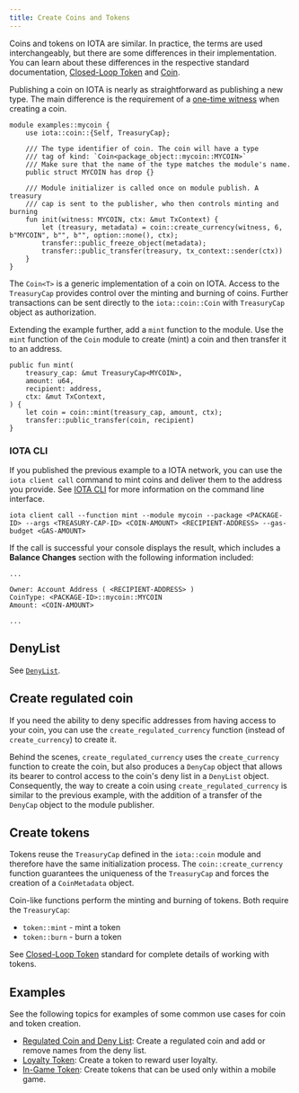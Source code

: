 ```yaml
---
title: Create Coins and Tokens
---
```



Coins and tokens on IOTA are similar. In practice, the terms are used interchangeably, but there are some differences in their implementation. You can learn about these differences in the respective standard documentation, [Closed-Loop Token](../../standards/closed-loop-token.mdx) and [Coin](../../standards/coin.mdx).

Publishing a coin on IOTA is nearly as straightforward as publishing a new type. The main difference is the requirement of a [one-time witness](../move-overview/one-time-witness.mdx) when creating a coin.

```move
module examples::mycoin {
    use iota::coin::{Self, TreasuryCap};

    /// The type identifier of coin. The coin will have a type
    /// tag of kind: `Coin<package_object::mycoin::MYCOIN>`
    /// Make sure that the name of the type matches the module's name.
    public struct MYCOIN has drop {}

    /// Module initializer is called once on module publish. A treasury
    /// cap is sent to the publisher, who then controls minting and burning
    fun init(witness: MYCOIN, ctx: &mut TxContext) {
        let (treasury, metadata) = coin::create_currency(witness, 6, b"MYCOIN", b"", b"", option::none(), ctx);
        transfer::public_freeze_object(metadata);
        transfer::public_transfer(treasury, tx_context::sender(ctx))
    }
}
```

The `Coin<T>` is a generic implementation of a coin on IOTA. Access to the `TreasuryCap` provides control over the minting and burning of coins. Further transactions can be sent directly to the `iota::coin::Coin` with `TreasuryCap` object as authorization.

Extending the example further, add a `mint` function to the module. Use the `mint` function of the `Coin` module to create (mint) a coin and then transfer it to an address. 

```move
public fun mint(
    treasury_cap: &mut TreasuryCap<MYCOIN>, 
    amount: u64, 
    recipient: address, 
    ctx: &mut TxContext,
) {
    let coin = coin::mint(treasury_cap, amount, ctx);
    transfer::public_transfer(coin, recipient)
}
``` 

### IOTA CLI

If you published the previous example to a IOTA network, you can use the `iota client call` command to mint coins and deliver them to the address you provide. See [IOTA CLI](../../../references/cli.mdx) for more information on the command line interface.

```shell
iota client call --function mint --module mycoin --package <PACKAGE-ID> --args <TREASURY-CAP-ID> <COIN-AMOUNT> <RECIPIENT-ADDRESS> --gas-budget <GAS-AMOUNT>
```

If the call is successful your console displays the result, which includes a **Balance Changes** section with the following information included:

```shell
...

Owner: Account Address ( <RECIPIENT-ADDRESS> ) 
CoinType: <PACKAGE-ID>::mycoin::MYCOIN 
Amount: <COIN-AMOUNT>

...
```

## DenyList

See [`DenyList`](./regulated.mdx#denylist).

## Create regulated coin

If you need the ability to deny specific addresses from having access to your coin, you can use the `create_regulated_currency` function (instead of `create_currency`) to create it.

Behind the scenes, `create_regulated_currency` uses the `create_currency` function to create the coin, but also produces a `DenyCap` object that allows its bearer to control access to the coin's deny list in a `DenyList` object. Consequently, the way to create a coin using `create_regulated_currency` is similar to the previous example, with the addition of a transfer of the `DenyCap` object to the module publisher.

## Create tokens

Tokens reuse the `TreasuryCap` defined in the `iota::coin` module and therefore have the same initialization process. The `coin::create_currency` function guarantees the uniqueness of the `TreasuryCap` and forces the creation of a `CoinMetadata` object.

Coin-like functions perform the minting and burning of tokens. Both require the `TreasuryCap`:

- `token::mint` - mint a token
- `token::burn` - burn a token

See [Closed-Loop Token](../../standards/closed-loop-token.mdx) standard for complete details of working with tokens.

## Examples

See the following topics for examples of some common use cases for coin and token creation.

- [Regulated Coin and Deny List](regulated.mdx): Create a regulated coin and add or remove names from the deny list.
- [Loyalty Token](loyalty.mdx): Create a token to reward user loyalty.
- [In-Game Token](in-game-token.mdx): Create tokens that can be used only within a mobile game.


<Quiz questions={questions} />